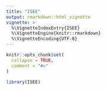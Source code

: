 ```yaml
---
title: "ISEE"
output: rmarkdown::html_vignette
vignette: >
  %\VignetteIndexEntry{ISEE}
  %\VignetteEngine{knitr::rmarkdown}
  %\VignetteEncoding{UTF-8}
---
```


```r
knitr::opts_chunk$set(
  collapse = TRUE,
  comment = "#>"
)
```

```r
library(ISEE)
```
